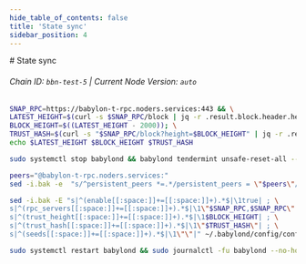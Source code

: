 ```yaml
---
hide_table_of_contents: false
title: 'State sync'
sidebar_position: 4
---
```


<div class="h1-with-icon icon-babylon">
  # State sync
</div>

###### Chain ID: `bbn-test-5` | Current Node Version: `auto`

```bash
SNAP_RPC=https://babylon-t-rpc.noders.services:443 && \
LATEST_HEIGHT=$(curl -s $SNAP_RPC/block | jq -r .result.block.header.height); \
BLOCK_HEIGHT=$((LATEST_HEIGHT - 2000)); \
TRUST_HASH=$(curl -s "$SNAP_RPC/block?height=$BLOCK_HEIGHT" | jq -r .result.block_id.hash) && \
echo $LATEST_HEIGHT $BLOCK_HEIGHT $TRUST_HASH
```

```bash
sudo systemctl stop babylond && babylond tendermint unsafe-reset-all --home ~/.babylond --keep-addr-book
```

```bash
peers="@babylon-t-rpc.noders.services:"
sed -i.bak -e  "s/^persistent_peers *=.*/persistent_peers = \"$peers\"/" ~/.babylond/config/config.toml
```

```bash
sed -i.bak -E "s|^(enable[[:space:]]+=[[:space:]]+).*$|\1true| ; \
s|^(rpc_servers[[:space:]]+=[[:space:]]+).*$|\1\"$SNAP_RPC,$SNAP_RPC\"| ; \
s|^(trust_height[[:space:]]+=[[:space:]]+).*$|\1$BLOCK_HEIGHT| ; \
s|^(trust_hash[[:space:]]+=[[:space:]]+).*$|\1\"$TRUST_HASH\"| ; \
s|^(seeds[[:space:]]+=[[:space:]]+).*$|\1\"\"|" ~/.babylond/config/config.toml
```

```bash
sudo systemctl restart babylond && sudo journalctl -fu babylond --no-hostname -o cat
```
